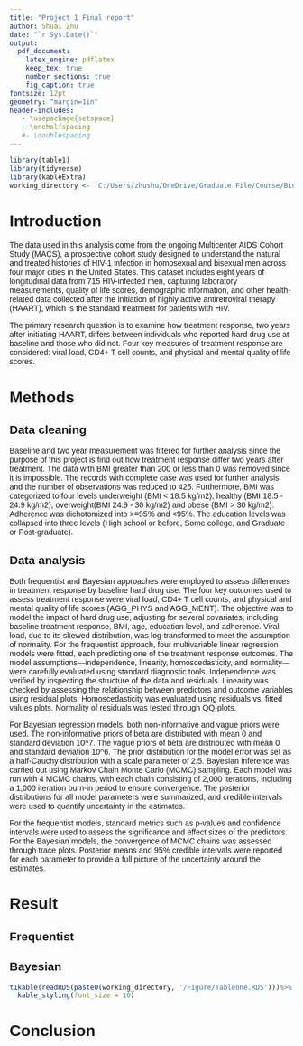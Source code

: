 ```yaml
---
title: "Project 1 Final report"
author: Shuai Zhu
date: "`r Sys.Date()`"
output: 
  pdf_document:
    latex_engine: pdflatex
    keep_tex: true
    number_sections: true
    fig_caption: true
fontsize: 12pt
geometry: "margin=1in"
header-includes:
   - \usepackage{setspace}
   - \onehalfspacing
   #- \doublespacing
---
```

<style>
  body {
    font-family: Arial, sans-serif;
  }
</style>
```r
library(table1)
library(tidyverse)
library(kableExtra)
working_directory <- 'C:/Users/zhushu/OneDrive/Graduate File/Course/Bios6624/BIOS6624-shuai/Project1'
```

# Introduction

The data used in this analysis come from the ongoing Multicenter AIDS Cohort Study (MACS), a prospective cohort study designed to understand the natural and treated histories of HIV-1 infection in homosexual and bisexual men across four major cities in the United States. This dataset includes eight years of longitudinal data from 715 HIV-infected men, capturing laboratory measurements, quality of life scores, demographic information, and other health-related data collected after the initiation of highly active antiretroviral therapy (HAART), which is the standard treatment for patients with HIV.

The primary research question is to examine how treatment response, two years after initiating HAART, differs between individuals who reported hard drug use at baseline and those who did not. Four key measures of treatment response are considered: viral load, CD4+ T cell counts, and physical and mental quality of life scores.

# Methods

## Data cleaning
Baseline and two year measurement was filtered for further analysis since the purpose of this project is find out how treatment response differ two years after treatment. The data with BMI greater than 200 or less than 0 was removed since it is impossible. The records with complete case was used for further analysis and the number of observations was reduced to 425. Furthermore, BMI was categorized to four levels underweight (BMI < 18.5 kg/m2), healthy (BMI 18.5 - 24.9 kg/m2), overweight(BMI 24.9 - 30 kg/m2) and obese (BMI > 30 kg/m2). Adherence was dichotomized into >=95% and <95%. The education levels was collapsed into three levels (High school or before, Some college, and Graduate or Post-graduate).  

## Data analysis

Both frequentist and Bayesian approaches were employed to assess differences in treatment response by baseline hard drug use. The four key outcomes used to assess treatment response were viral load, CD4+ T cell counts, and physical and mental quality of life scores (AGG_PHYS and AGG_MENT). The objective was to model the impact of hard drug use, adjusting for several covariates, including baseline treatment response, BMI, age, education level, and adherence. Viral load, due to its skewed distribution, was log-transformed to meet the assumption of normality. For the frequentist approach, four multivariable linear regression models were fitted, each predicting one of the treatment response outcomes. The model assumptions—independence, linearity, homoscedasticity, and normality—were carefully evaluated using standard diagnostic tools. Independence was verified by inspecting the structure of the data and residuals. Linearity was checked by assessing the relationship between predictors and outcome variables using residual plots. Homoscedasticity was evaluated using residuals vs. fitted values plots. Normality of residuals was tested through QQ-plots.

For Bayesian regression models, both non-informative and vague priors were used. The non-informative priors of beta are distributed with mean 0 and standard deviation 10^7. The vague priors of beta are distributed with mean 0 and standard deviation 10^6. The prior distribution for the model error was set as a half-Cauchy distribution with a scale parameter of 2.5. Bayesian inference was carried out using Markov Chain Monte Carlo (MCMC) sampling. Each model was run with 4 MCMC chains, with each chain consisting of 2,000 iterations, including a 1,000 iteration burn-in period to ensure convergence. The posterior distributions for all model parameters were summarized, and credible intervals were used to quantify uncertainty in the estimates.

For the frequentist models, standard metrics such as p-values and confidence intervals were used to assess the significance and effect sizes of the predictors. For the Bayesian models, the convergence of MCMC chains was assessed through trace plots. Posterior means and 95% credible intervals were reported for each parameter to provide a full picture of the uncertainty around the estimates.



# Result

## Frequentist

## Bayesian

```r
t1kable(readRDS(paste0(working_directory, '/Figure/Tableone.RDS')))%>%
  kable_styling(font_size = 10)
```


# Conclusion


